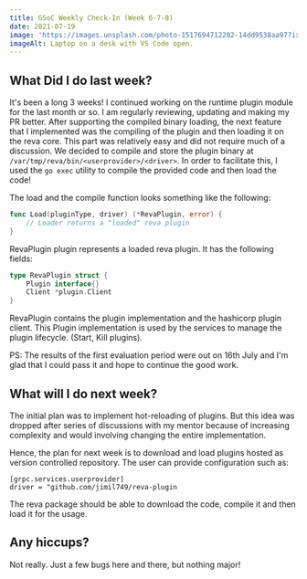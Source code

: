 ```yaml
---
title: GSoC Weekly Check-In (Week 6-7-8)
date: 2021-07-19
image: 'https://images.unsplash.com/photo-1517694712202-14dd9538aa97?ixlib=rb-1.2.1&ixid=eyJhcHBfaWQiOjEyMDd9&auto=format&fit=crop&w=2100&q=80'
imageAlt: Laptop on a desk with VS Code open.
---
```


## What Did I do last week?

It's been a long 3 weeks! I continued working on the runtime plugin module for the last month or so. I am regularly reviewing, updating
and making my PR better. After supporting the compiled binary loading, the next feature that I implemented was the compiling of the plugin 
and then loading it on the reva core. This part was relatively easy and did not require much of a discussion. We decided to compile and store
the plugin binary at `/var/tmp/reva/bin/<userprovider>/<driver>`. In order to facilitate this, I used the `go exec` utility to compile the provided code and then 
load the code! 

The load and the compile function looks something like the following:

```go
func Load(pluginType, driver) (*RevaPlugin, error) {
    // Loader returns a "loaded" reva plugin
}
```
RevaPlugin plugin represents a loaded reva plugin. It has the following fields:

```go
type RevaPlugin struct {
    Plugin interface{}
    Client *plugin.Client
}
```

RevaPlugin contains the plugin implementation and the hashicorp plugin client. This Plugin implementation is used by the 
services to manage the plugin lifecycle. (Start, Kill plugins).

PS: The results of the first evaluation period were out on 16th July and I'm glad that I could pass it and hope to continue the good work.

## What will I do next week?

The initial plan was to implement hot-reloading of plugins. But this idea was dropped after series of discussions with my mentor because
of increasing complexity and would involving changing the entire implementation. 

Hence, the plan for next week is to download and load plugins hosted as version controlled repository. The user can provide configuration
such as:

```
[grpc.services.userprovider]
driver = "github.com/jimil749/reva-plugin
```

The reva package should be able to download the code, compile it and then load it for the usage.

## Any hiccups?

Not really. Just a few bugs here and there, but nothing major! 